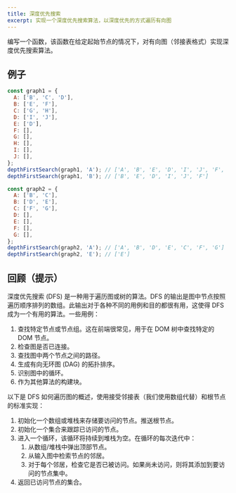 ```yaml
---
title: 深度优先搜索
excerpt: 实现一个深度优先搜索算法，以深度优先的方式遍历有向图
---
```


编写一个函数，该函数在给定起始节点的情况下，对有向图（邻接表格式）实现深度优先搜索算法。

## 例子

```js
const graph1 = {
  A: ['B', 'C', 'D'],
  B: ['E', 'F'],
  C: ['G', 'H'],
  D: ['I', 'J'],
  E: ['D'],
  F: [],
  G: [],
  H: [],
  I: [],
  J: [],
};
depthFirstSearch(graph1, 'A'); // ['A', 'B', 'E', 'D', 'I', 'J', 'F', 'C', 'G', 'H']
depthFirstSearch(graph1, 'B'); // ['B', 'E', 'D', 'I', 'J', 'F']

const graph2 = {
  A: ['B', 'C'],
  B: ['D', 'E'],
  C: ['F', 'G'],
  D: [],
  E: [],
  F: [],
  G: [],
};
depthFirstSearch(graph2, 'A'); // ['A', 'B', 'D', 'E', 'C', 'F', 'G']
depthFirstSearch(graph2, 'E'); // ['E']
```

## 回顾（提示）

深度优先搜索 (DFS) 是一种用于遍历图或树的算法。DFS 的输出是图中节点按照遍历顺序排列的数组。此输出对于各种不同的用例和目的都很有用，这使得 DFS 成为一个有用的算法。一些用例：

1. 查找特定节点或节点组。这在前端很常见，用于在 DOM 树中查找特定的 DOM 节点。
2. 检查图是否已连接。
3. 查找图中两个节点之间的路径。
4. 生成有向无环图 (DAG) 的拓扑排序。
5. 识别图中的循环。
6. 作为其他算法的构建块。

以下是 DFS 如何遍历图的概述，使用接受邻接表（我们使用数组代替）和根节点的标准实现：

1. 初始化一个数组或堆栈来存储要访问的节点。推送根节点。
2. 初始化一个集合来跟踪已访问的节点。
3. 进入一个循环，该循环将持续到堆栈为空。在循环的每次迭代中：
   1. 从数组/堆栈中弹出顶部节点。
   2. 从输入图中检索节点的邻居。
   3. 对于每个邻居，检查它是否已被访问。如果尚未访问，则将其添加到要访问的节点集中。
4. 返回已访问节点的集合。
